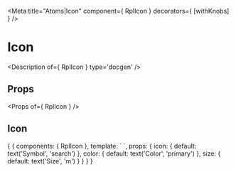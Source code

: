 
<Meta title="Atoms|Icon" component={ RplIcon } decorators={ [withKnobs] } />

# Icon

<Description of={ RplIcon } type='docgen' />

## Props

<Props of={ RplIcon } />

## Icon
<Preview>
  <Story name="Icon">
    {
      {
        components: { RplIcon },
        template: `
          <rpl-icon
            :symbol="icon"
            :color="color"
            :size="size"
          />
        `,
        props: {
          icon: {
            default: text('Symbol', 'search')
          },
          color: {
            default: text('Color', 'primary')
          },
          size: {
            default: text('Size', 'm')
          }
        }
      }
    }
  </Story>
</Preview>

